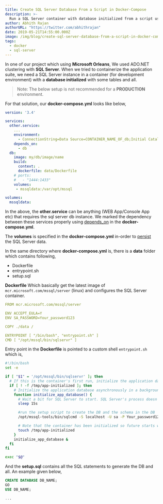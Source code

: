 ```yaml
---
title: Create SQL Server Database From a Script in Docker-Compose
description: >-
  Run a SQL Server container with database initialized from a script using docker-compose.
author: Abhith Rajan
authorURL: "https://twitter.com/abhithrajan"
date: 2019-05-21T14:55:00.000Z
image: /img/blog/create-sql-server-database-from-a-script-in-docker-compose.png
tags:
  - docker
  - sql-server
---
```


In one of our project which using **Microsoft Orleans**, We used ADO.NET clustering with **SQL Server**. When we tried to containerize the application suite, we need a SQL Server instance in a container (for development environment) with a **database initialized** with some tables and all.

> Note: The below setup is not recommended for a **PRODUCTION** environment.

For that solution, our **docker-compose.yml** looks like below,

```yml
version: '3.4'

services:
  other.service:
    ...
    environment:
      - ConnectionString=Data Source=CONTAINER_NAME_OF_db;Initial Catalog=DB_NAME;User Id=sa;Password=Your_password123;Pooling=False;Max Pool Size=200;MultipleActiveResultSets=True
    depends_on:
      - db
  db:
    image: my/db/image/name
    build:
      context: .
      dockerfile: data/Dockerfile
    # ports:
    #   - "1444:1433"
    volumes:
     - mssqldata:/var/opt/mssql

volumes:
  mssqldata:

```

In the above, the **other.service** can be anything (WEB App/Console App etc) that requires the sql server db instance. We marked the dependency between these services properly using [depends_on](https://docs.docker.com/compose/compose-file/#depends_on) in the **docker-compose.yml**.

The **volumes** is specified in the **docker-compose.yml** in-order to [persist](https://docs.microsoft.com/en-us/sql/linux/sql-server-linux-configure-docker?view=sql-server-2017#persist) the SQL Server data.

In the same directory where **docker-compose.yml** is, there is a **data** folder which contains following,

- Dockerfile
- entrypoint.sh
- setup.sql

**Dockerfile** Which basically get the latest image of `mcr.microsoft.com/mssql/server` (linux) and configures the SQL Server container.

```yml
FROM mcr.microsoft.com/mssql/server

ENV ACCEPT_EULA=Y
ENV SA_PASSWORD=Your_password123

COPY ./data /

ENTRYPOINT [ "/bin/bash", "entrypoint.sh" ]
CMD [ "/opt/mssql/bin/sqlservr" ]
```

Entry point in the **Dockerfile** is pointed to a custom shell `entrypoint.sh` which is,

```sh
#!/bin/bash
set -e

if [ "$1" = '/opt/mssql/bin/sqlservr' ]; then
  # If this is the container's first run, initialize the application database
  if [ ! -f /tmp/app-initialized ]; then
    # Initialize the application database asynchronously in a background process. This allows a) the SQL Server process to be the main process in the container, which allows graceful shutdown and other goodies, and b) us to only start the SQL Server process once, as opposed to starting, stopping, then starting it again.
    function initialize_app_database() {
      # Wait a bit for SQL Server to start. SQL Server's process doesn't provide a clever way to check if it's up or not, and it needs to be up before we can import the application database
      sleep 15s

      #run the setup script to create the DB and the schema in the DB
      /opt/mssql-tools/bin/sqlcmd -S localhost -U sa -P Your_password123 -d master -i setup.sql

      # Note that the container has been initialized so future starts won't wipe changes to the data
      touch /tmp/app-initialized
    }
    initialize_app_database &
  fi
fi

exec "$@"
```

And the **setup.sql** contains all the SQL statements to generate the DB and all. An example given below,

```sql
CREATE DATABASE DB_NAME;
GO
USE DB_NAME;

...
```
